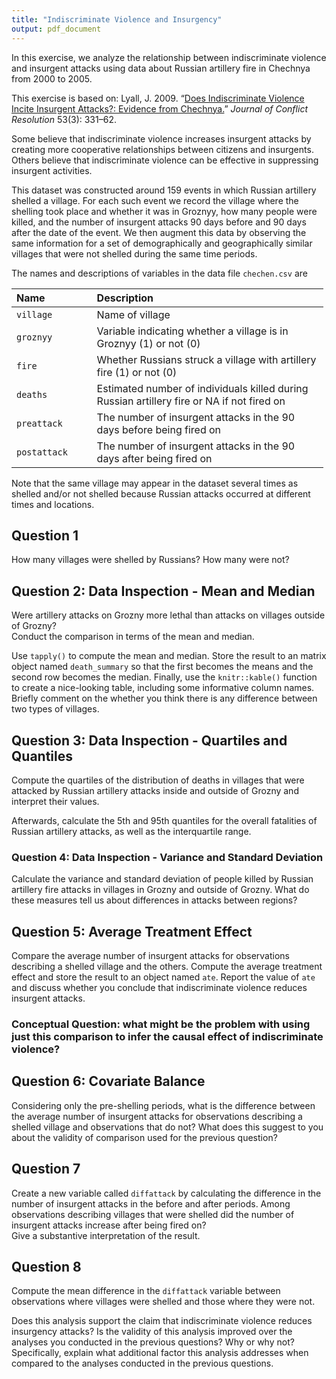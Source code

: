 ```yaml
---
title: "Indiscriminate Violence and Insurgency"
output: pdf_document
---
```


In this exercise, we analyze the relationship between indiscriminate
violence and insurgent attacks using data about Russian artillery fire
in Chechnya from 2000 to 2005.

This exercise is based on: Lyall, J. 2009. “[Does Indiscriminate Violence
Incite Insurgent Attacks?: Evidence from
Chechnya.](http://dx.doi.org/10.1177/0022002708330881)”
 *Journal of Conflict Resolution* 53(3): 331–62.

Some believe that
indiscriminate violence increases insurgent attacks by creating more
cooperative relationships between citizens and insurgents.  Others
believe that indiscriminate violence can be effective in suppressing
insurgent activities.  

This dataset was constructed around 159 events in which Russian
artillery shelled a village.  For each such event we record
the village where the shelling took place and whether it was in Groznyy,
how many people were killed, and the number of
insurgent attacks 90 days before and 90 days after the date of the event.
We then augment this data by observing the same information
for a set of demographically and geographically
similar villages that were not shelled during the same time periods.

The names and
descriptions of variables in the data file `chechen.csv` are

--------------------------------------------------------------------------------
 Name                 Description
 -------------------- ----------------------------------------------------------
 `village`            Name of village

 `groznyy`            Variable indicating whether a village is in
                      Groznyy (1) or not (0)

 `fire`               Whether Russians struck a village with artillery fire
                      (1) or not (0)

 `deaths`             Estimated number of individuals killed during Russian artillery fire
                      or NA if not fired on

 `preattack`          The number of insurgent attacks in the 90 days before being fired on

 `postattack`         The number of insurgent attacks in the 90 days after being fired on
--------------------------------------------------------------------------------

Note that the same village may
appear in the dataset several times as shelled and/or not shelled
because Russian attacks occurred at different times and locations.

## Question 1

How many villages were shelled by Russians?  How many were not?


## Question 2: Data Inspection - Mean and Median

Were artillery attacks on Grozny more lethal than attacks on villages outside of Grozny?  
Conduct the comparison in terms of the mean and median.

Use `tapply()` to compute the mean and median.
Store the result to an matrix object named `death_summary`
so that the first becomes the means and the second row becomes the median.
Finally, use the `knitr::kable()` function to create a nice-looking table, including some informative column names.
Briefly comment on the whether you think there is any difference between two types of villages.

  
  
## Question 3: Data Inspection - Quartiles and Quantiles

Compute the quartiles of the distribution of deaths in villages that were attacked by Russian artillery attacks inside and outside of Grozny and interpret their values. 

Afterwards, calculate the 5th and 95th quantiles for the overall fatalities of Russian artillery attacks, as well as the interquartile range.


### Question 4: Data Inspection - Variance and Standard Deviation

Calculate the variance and standard deviation of people killed by Russian artillery fire attacks in villages in Grozny and outside of Grozny. What do these measures tell us about differences in attacks between regions?


## Question 5: Average Treatment Effect

Compare the average number of insurgent attacks for observations
describing a shelled village and the others.
Compute the average treatment effect and store the result to an object named `ate`.
Report the value of `ate` and discuss whether you conclude that indiscriminate
violence reduces insurgent attacks.

### Conceptual Question: what might be the problem with using just this comparison to infer the causal effect of indiscriminate violence?


## Question 6: Covariate Balance

Considering only the pre-shelling periods, what is the difference between the average number of insurgent attacks for observations describing 
a shelled village and observations that do not? What does this suggest to you about the validity of comparison used for the previous question?


## Question 7

Create a new variable called `diffattack` by calculating
  the difference in the number of insurgent attacks in the before
  and after periods.  Among observations describing villages that were shelled
  did the number of insurgent attacks increase after being fired on?  
  Give a substantive interpretation of the result.
  


## Question 8

Compute the mean difference in the `diffattack` variable
  between observations where villages were shelled and those where
  they were not.   
  
  Does this analysis support the claim that indiscriminate violence reduces
  insurgency attacks?  Is the validity of this analysis improved over
  the analyses you conducted in the previous questions?  Why or why
  not?  Specifically, explain what additional factor this analysis
  addresses when compared to the analyses conducted in the previous
  questions.
  
